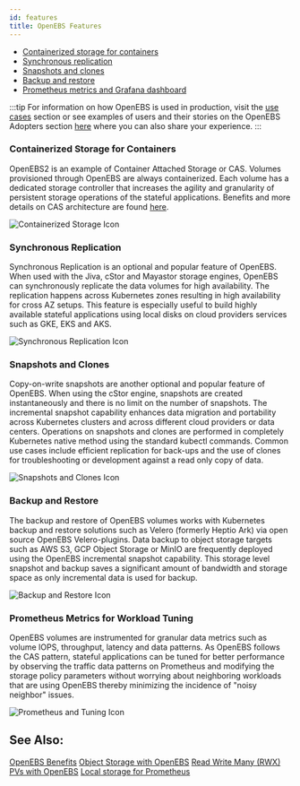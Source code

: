 ```yaml
---
id: features
title: OpenEBS Features
---
```



- [Containerized storage for containers](#containerized-storage-for-containers)
- [Synchronous replication](#synchronous-replication)
- [Snapshots and clones](#snapshots-and-clones)
- [Backup and restore](#backup-and-restore)
- [Prometheus metrics and Grafana dashboard](#prometheus-metrics-for-workload-tuning)

:::tip
For information on how OpenEBS is used in production, visit the [use cases](/docs/introduction/usecases) section or see examples of users and their stories on the OpenEBS Adopters section [here](https://github.com/openebs/openebs/blob/master/ADOPTERS.md) where you can also share your experience.
:::

### Containerized Storage for Containers

<List>
  <p>
    OpenEBS2 is an example of Container Attached Storage or CAS. Volumes
    provisioned through OpenEBS are always containerized. Each volume has a
    dedicated storage controller that increases the agility and granularity of
    persistent storage operations of the stateful applications. Benefits and
    more details on CAS architecture are found <a href="/docs/next/cas.html">here</a>.
  </p>

![Containerized Storage Icon](../assets/f-cas.svg)

</List>

### Synchronous Replication

<List>
  <p>
    Synchronous Replication is an optional and popular feature of OpenEBS. When used with the Jiva, cStor and Mayastor storage engines, OpenEBS can synchronously replicate the data volumes for high availability. The replication happens across Kubernetes zones resulting in high availability for cross AZ setups. This feature is especially useful to build highly available stateful applications using local disks on cloud providers services such as GKE, EKS and AKS.
  </p>

![Synchronous Replication Icon](../assets/f-replication.svg)

</List>

### Snapshots and Clones

<List>
  <p>
    Copy-on-write snapshots are another optional and popular feature of OpenEBS. When using the cStor engine, snapshots are created instantaneously and there is no limit on the number of snapshots. The incremental snapshot capability enhances data migration and portability across Kubernetes clusters and across different cloud providers or data centers. Operations on snapshots and clones are performed in completely Kubernetes native method using the standard kubectl commands. Common use cases include efficient replication for back-ups and the use of clones for troubleshooting or development against a read only copy of data.
  </p>

![Snapshots and Clones Icon](../assets/f-snapshots.svg)

</List>

### Backup and Restore

<List>
  <p>
    The backup and restore of OpenEBS volumes works with Kubernetes backup and restore solutions such as Velero (formerly Heptio Ark) via open source OpenEBS Velero-plugins. Data backup to object storage targets such as AWS S3, GCP Object Storage or MinIO are frequently deployed using the OpenEBS incremental snapshot capability. This storage level snapshot and backup saves a significant amount of bandwidth and storage space as only incremental data is used for backup.
  </p>

![Backup and Restore Icon](../assets/f-backup.svg)

</List>

### Prometheus Metrics for Workload Tuning

<List>
  <p>
    OpenEBS volumes are instrumented for granular data metrics such as volume IOPS, throughput, latency and data patterns. As OpenEBS follows the CAS pattern, stateful applications can be tuned for better performance by observing the traffic data patterns on Prometheus and modifying the storage policy parameters without worrying about neighboring workloads that are using OpenEBS thereby minimizing the incidence of "noisy neighbor" issues.
  </p>

![Prometheus and Tuning Icon](../assets/f-prometheus.svg)

</List>

## See Also:

[OpenEBS Benefits](/docs/next/benefits.html) [Object Storage with OpenEBS](/docs/next/minio.html) [Read Write Many (RWX) PVs with OpenEBS](/docs/next/rwm.html) [Local storage for Prometheus ](/docs/next/prometheus.html)
